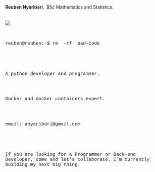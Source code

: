 \
\
 **Reuben Nyaribari**, \ BSc Mathematics and Statistics.
\
\
\
![](./reuben.jpeg)
\
\
\
<p style="font-family: courier, courier; font-size:11pt; font-style:courier">
    reuben@reuben:~$  rm \ -rf \ bad-code
</p>
\
\
\
<p style="font-family: courier, courier; font-size:11pt; font-style:courier">
    A python developer and programmer.
</p>
\
\
<p style="font-family: courier, courier; font-size:11pt; font-style:courier">
    Docker and docker containers expert.
</p>
\
\
<p style="font-family: courier, courier; font-size:11pt; font-style:courier">
    email: anyaribari@gmail.com
</p>
\
\
\
<p style="font-family: courier, courier; font-size:11pt; font-style:courier">
    If you are looking for a Programmer or Back-end Developer, come and let's collaborate. I’m currently building my next big thing.
</p>


